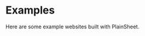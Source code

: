 
# Examples

Here are some example websites built with PlainSheet.

<Cards>
  <Cards.Card
    title="▲ Next.js"
    href="https://plainsheet-example-nextjs.vercel.app/"
  />
  <Cards.Card
    title="🍦 Vanilla JavaScript"
    href="https://plain-bottom-sheet-html.vercel.app/"
  />
</Cards>
